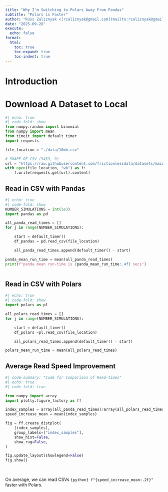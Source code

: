 ```yaml
---
title: "Why I'm Switching to Polars Away From Pandas"
subtitle: "Polars is Faster"
author: "Russ Zaliznyak <[rzaliznyak@gmail.com](mailto:rzaliznyak@gmail.com)>"
date: "2025-09-28"
execute: 
  echo: false
format: 
  html: 
    toc: true
    toc-expand: true
    toc-indent: true
---
```


# Introduction


# Download A Dataset to Local
```python
#| echo: true
#| code-fold: show
from numpy.random import binomial
from numpy import mean
from timeit import default_timer
import requests

file_location = "./data/10mb.csv"

# SHAPE OF CSV (9453, 9)
url = "https://raw.githubusercontent.com/frictionlessdata/datasets/main/files/csv/10mb.csv"
with open(file_location, "wb") as f:
    f.write(requests.get(url).content)
```


## Read in CSV with Pandas
```python
#| echo: true
#| code-fold: show
NUMBER_SIMULATIONS = int(1e3)
import pandas as pd

all_panda_read_times = []
for j in range(NUMBER_SIMULATIONS):

    start = default_timer()
    df_pandas = pd.read_csv(file_location)

    all_panda_read_times.append(default_timer() - start)

panda_mean_run_time = mean(all_panda_read_times)
print(f"panda mean run-time is {panda_mean_run_time:.4f} secs")



```


## Read in CSV with Polars
```python
#| echo: true
#| code-fold: show
import polars as pl

all_polars_read_times = []
for j in range(NUMBER_SIMULATIONS):

    start = default_timer()
    df_polars =pl.read_csv(file_location)

    all_polars_read_times.append(default_timer() - start)

polars_mean_run_time = mean(all_polars_read_times)


```


## Average Read Speed Improvement

```python
#| code-summary: "Code for Comparison of Read-times"
#| echo: true
#| code-fold: true

from numpy import array
import plotly.figure_factory as ff

index_samples = array(all_panda_read_times)/array(all_polars_read_times)
speed_increase_mean = mean(index_samples)

fig = ff.create_distplot(
    [index_samples],
    group_labels=["index_samples"],  
    show_hist=False,              
    show_rug=False,          
)

fig.update_layout(showlegend=False)
fig.show()


```

<br>

On average, we can read CSVs `{python} f"{speed_increase_mean:.2f}"` faster with Polars.